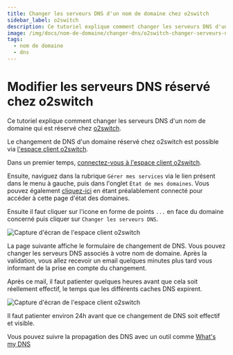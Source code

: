```yaml
---
title: Changer les serveurs DNS d'un nom de domaine chez o2switch
sidebar_label: o2switch
description: Ce tutoriel explique comment changer les serveurs DNS d'un nom de domaine géré chez o2switch
image: /img/docs/nom-de-domaine/changer-dns/o2switch-changer-serveurs-noms-2.png
tags:
  - nom de domaine
  - dns
---
```

# Modifier les serveurs DNS réservé chez o2switch

Ce tutoriel explique comment changer les serveurs DNS d'un nom de domaine qui est réservé chez
[o2switch](https://www.o2switch.fr/infrastructures/).

 Le changement de DNS d'un domaine réservé chez o2switch est possible via [l'espace client
 o2switch](https://clients.o2switch.fr/).

Dans un premier temps, [connectez-vous à l'espace client o2switch](https://clients.o2switch.fr/auth/connexion).

Ensuite, naviguez dans la rubrique `Gérer mes services` via le lien présent dans le menu à gauche, puis dans
l'onglet `État de mes domaines`. Vous pouvez également
[cliquez-ici](https://clients.o2switch.fr/mes-produits/etat-domaines) en étant préalablement connecté pour accéder à
cette page d'état des domaines.

Ensuite il faut cliquer sur l'icone en forme de points `...` en face du domaine concerné puis cliquer sur `Changer les
serveurs DNS`.

<Image
    src="/img/docs/nom-de-domaine/changer-dns/o2switch-changer-dns-1.png"
    title="Changer les DNS d'un domaine réservé chez o2switch"
    caption="Accès à l'outil de changement des serveurs DNS depuis l'espace client o2switch"
    alt="Capture d'écran de l'espace client o2switch"
/>

La page suivante affiche le formulaire de changement de DNS.
Vous pouvez changer les serveurs DNS associés à votre nom de domaine. Après la validation, vous allez recevoir un email
quelques minutes plus tard vous informant de la prise en compte du changement. 

Après ce mail, il faut patienter quelques heures avant que cela soit réellement effectif, le temps que les différents
caches DNS expirent.

<Image
    src="/img/docs/nom-de-domaine/changer-dns/o2switch-changer-serveurs-noms-2.png"
    title="Changement des serveurs DNS d'un domaine en gestion chez o2switch"
    caption="Formulaire de changement des serveurs DNS d'un domaine réservé chez o2switch"
    alt="Capture d'écran de l'espace client o2switch"
/>

Il faut patienter environ 24h avant que ce changement de DNS soit effectif et visible. 

Vous pouvez suivre la propagation des DNS avec un outil comme [What's my DNS](https://www.whatsmydns.net/)
